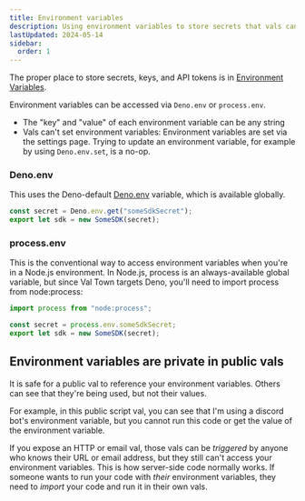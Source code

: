 ```yaml
---
title: Environment variables
description: Using environment variables to store secrets that vals can securely access
lastUpdated: 2024-05-14
sidebar:
  order: 1
---
```



The proper place to store secrets, keys, and API tokens is in
[Environment Variables](https://val.town/settings/environment-variables).

Environment variables can be accessed via `Deno.env` or `process.env`.

- The "key" and "value" of each environment variable can be any string
- Vals can't set environment variables: Environment variables are set via the settings page. Trying to update an environment variable, for example by using `Deno.env.set`, is a no-op.

### Deno.env

This uses the Deno-default
[Deno.env](https://docs.deno.com/runtime/manual/basics/env_variables) variable,
which is available globally.

```ts
const secret = Deno.env.get("someSdkSecret");
export let sdk = new SomeSDK(secret);
```

### process.env

This is the conventional way to access environment variables when you're in a
Node.js environment. In Node.js, process is an always-available global variable,
but since Val Town targets Deno, you'll need to import process from
node:process:

```ts
import process from "node:process";

const secret = process.env.someSdkSecret;
export let sdk = new SomeSDK(secret);
```

## Environment variables are private in public vals

It is safe for a public val to reference your environment variables.
Others can see that they're being used, but not their values.

For example, in this public script val, you can see that I'm using a discord bot's environment variable, but you cannot run this code or get the value of the environment variable.

<Val
  url="https://www.val.town/embed/stevekrouse/sendDiscordDMExample?v=3"
  height="180px"
/>

If you expose an HTTP or email val, those vals can be _triggered_ by anyone who knows their URL or email address, but they still can't access your environment variables. This is how server-side code normally works. If someone wants to run your code with _their_ environment variables, they need to _import_ your code and run it in their own vals.
